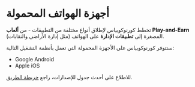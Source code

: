 # أجهزة الهواتف المحمولة  

تخطط كورنوكوبياس لإطلاق أنواع مختلفة من التطبيقات - من **ألعاب Play-and-Earn** المصغرة إلى **تطبيقات الإدارة** على الهواتف (مثل إدارة الأراضي والنقابات).  

ستتوفر كورنوكوبياس على الأجهزة المحمولة التي تعمل بأنظمة التشغيل التالية:  

<ul className="styled-list">
  <li>Google Android</li>
  <li>Apple iOS</li>
</ul>

للاطلاع على أحدث جدول للإصدارات، راجع <a href="/game/about-the-game/road-map" className="underline">خريطة الطريق</a>.  
